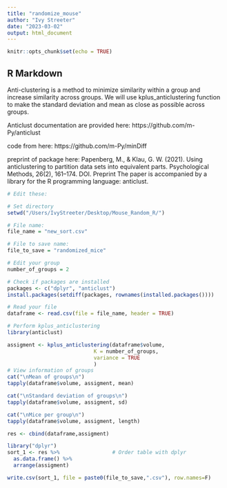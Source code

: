 ```yaml
---
title: "randomize_mouse"
author: "Ivy Streeter"
date: "2023-03-02"
output: html_document
---
```


```r
knitr::opts_chunk$set(echo = TRUE)
```

## R Markdown

Anti-clustering is a method to minimize similarity within a group and increase similarity across groups. We will use kplus_anticlustering function to make the standard deviation and mean as close as possible across groups.

Anticlust documentation are provided here:
https://github.com/m-Py/anticlust

code from here:
https://github.com/m-Py/minDiff

preprint of package here:
Papenberg, M., & Klau, G. W. (2021). Using anticlustering to partition data sets into equivalent parts. Psychological Methods, 26(2), 161–174. DOI. Preprint
The paper is accompanied by a library for the R programming language: anticlust.

```R
# Edit these:

# Set directory
setwd("/Users/IvyStreeter/Desktop/Mouse_Random_R/")

# File name:
file_name = "new_sort.csv"

# File to save name:
file_to_save = "randomized_mice"

# Edit your group
number_of_groups = 2
```


```R
# Check if packages are installed
packages <- c("dplyr", "anticlust")
install.packages(setdiff(packages, rownames(installed.packages()))) 

# Read your file
dataframe <- read.csv(file = file_name, header = TRUE)

# Perform kplus_anticlustering
library(anticlust)

assigment <- kplus_anticlustering(dataframe$volume,
                            K = number_of_groups, 
                            variance = TRUE
                            )
# View information of groups
cat("\nMean of groups\n")
tapply(dataframe$volume, assigment, mean)

cat("\nStandard deviation of groups\n")
tapply(dataframe$volume, assigment, sd)

cat("\nMice per group\n")
tapply(dataframe$volume, assigment, length)

res <- cbind(dataframe,assigment)

library("dplyr")
sort_1 <- res %>%                 # Order table with dplyr
  as.data.frame() %>% 
  arrange(assigment)

write.csv(sort_1, file = paste0(file_to_save,".csv"), row.names=F)
```